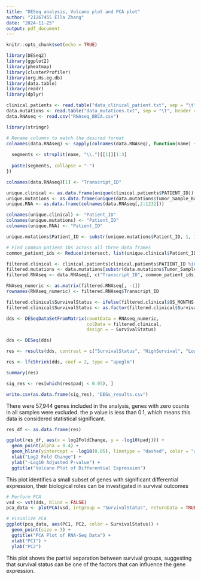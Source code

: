 ---
title: "DESeq analysis, Volcano plot and PCA plot"
author: "21267455 Ella Zhang"
date: "2024-11-25"
output: pdf_document
---

```{r setup, include=FALSE}
knitr::opts_chunk$set(echo = TRUE)
```

```{r}
library(DESeq2)
library(ggplot2)
library(pheatmap)
library(clusterProfiler)
library(org.Hs.eg.db)
library(data.table)
library(readr)
library(dplyr)
```

```{r}
clinical.patients <- read.table("data_clinical_patient.txt", sep = "\t", header = TRUE)
data.mutations <- read.table("data_mutations.txt", sep = "\t", header = TRUE)
data.RNAseq <- read.csv("RNAseq_BRCA.csv")
```

```{r, message=FALSE}
library(stringr)

# Rename columns to match the desired format
colnames(data.RNAseq) <- sapply(colnames(data.RNAseq), function(name) {
  
  segments <- strsplit(name, "\\.")[[1]][1:3]
  
  paste(segments, collapse = "-")
})

colnames(data.RNAseq)[1] <- "Transcript_ID"

```

```{r}
unique.clinical <- as.data.frame(unique(clinical.patients$PATIENT_ID))
unique.mutations <- as.data.frame(unique(data.mutations$Tumor_Sample_Barcode))
unique.RNA <- as.data.frame(colnames(data.RNAseq[,2:1232]))

colnames(unique.clinical) <- "Patient_ID"
colnames(unique.mutations) <- "Patient_ID"
colnames(unique.RNA) <- "Patient_ID"

unique.mutations$Patient_ID <- substr(unique.mutations$Patient_ID, 1, 12)

# Find common patient IDs across all three data frames
common_patient_ids <- Reduce(intersect, list(unique.clinical$Patient_ID, unique.mutations$Patient_ID, unique.RNA$Patient_ID))

filtered.clinical <- clinical.patients[clinical.patients$PATIENT_ID %in% common_patient_ids, ]
filtered.mutations <- data.mutations[substr(data.mutations$Tumor_Sample_Barcode, 1, 12) %in% common_patient_ids, ]
filtered.RNAseq <- data.RNAseq[, c("Transcript_ID", common_patient_ids)]  #Keep only the columns of common patients
```

```{r}
RNAseq_numeric <- as.matrix(filtered.RNAseq[, -1])
rownames(RNAseq_numeric) <- filtered.RNAseq$Transcript_ID

filtered.clinical$SurvivalStatus <- ifelse(filtered.clinical$OS_MONTHS > 36, "HighSurvival", "LowSurvival")
filtered.clinical$SurvivalStatus <- as.factor(filtered.clinical$SurvivalStatus)

dds <- DESeqDataSetFromMatrix(countData = RNAseq_numeric,
                              colData = filtered.clinical,
                              design = ~ SurvivalStatus)
```

```{r}
dds <- DESeq(dds)

res <- results(dds, contrast = c("SurvivalStatus", "HighSurvival", "LowSurvival"))

res <- lfcShrink(dds, coef = 2, type = "apeglm")

summary(res)

sig_res <- res[which(res$padj < 0.05), ]

write.csv(as.data.frame(sig_res), "DEGs_results.csv")
```

There were 57,944 genes included in the analysis, genes with zero counts in all samples were excluded. the p value is less than 0.1, which means this data is considered statistical significant.

```{r}
res_df <- as.data.frame(res)

ggplot(res_df, aes(x = log2FoldChange, y = -log10(padj))) +
  geom_point(alpha = 0.4) +
  geom_hline(yintercept = -log10(0.05), linetype = "dashed", color = "red") +
  xlab("Log2 Fold Change") +
  ylab("-Log10 Adjusted P-value") +
  ggtitle("Volcano Plot of Differential Expression")
```

This plot identifies a small subset of genes with significant differential expression, their biological roles can be investigated in survival outcomes

```{r}
# Perform PCA
vsd <- vst(dds, blind = FALSE)
pca_data <- plotPCA(vsd, intgroup = "SurvivalStatus", returnData = TRUE)

# Visualize PCA
ggplot(pca_data, aes(PC1, PC2, color = SurvivalStatus)) +
  geom_point(size = 3) +
  ggtitle("PCA Plot of RNA-Seq Data") +
  xlab("PC1") +
  ylab("PC2")
```

This plot shows the partial separation between survival groups, suggesting that survival status can be one of the factors that can influence the gene expression.
